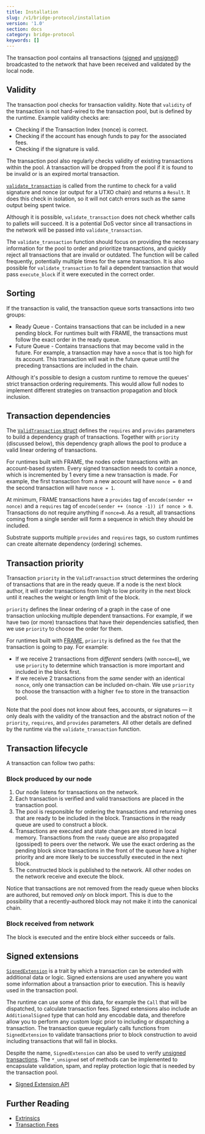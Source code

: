 ```yaml
---
title: Installation
slug: /v1/bridge-protocol/installation
version: '1.0'
section: docs
category: bridge-protocol
keywords: []
---
```


The transaction pool contains all transactions ([signed](/v3/concepts/extrinsics#signed-transactions)
and [unsigned](/v3/concepts/extrinsics#unsigned-transactions)) broadcasted to the network that have been
received and validated by the local node.

## Validity

The transaction pool checks for transaction validity.
Note that `validity` of the transaction is not hard-wired to the transaction pool, but is defined by the runtime.
Example validity checks are:

- Checking if the Transaction Index (nonce) is correct.
- Checking if the account has enough funds to pay for the associated fees.
- Checking if the signature is valid.

The transaction pool also regularly checks validity of existing transactions within the pool.
A transaction will be dropped from the pool if it is found to be invalid or is an expired mortal transaction.

[`validate_transaction`](/rustdocs/latest/sp_transaction_pool/runtime_api/trait.TaggedTransactionQueue.html#method.validate_transaction) is called from the runtime to check for a valid signature and nonce (or output for a UTXO chain) and returns a `Result`.
It does this check in isolation, so it will not catch errors such as the same output being spent twice.

Although it is possible, `validate_transaction` does not check whether calls to pallets will succeed.
It is a potential DoS vector since all transactions in the network will be passed into `validate_transaction`.

The `validate_transaction` function should focus on providing the necessary information for the pool to order and prioritize transactions, and quickly reject all transactions that are invalid or outdated.
The function will be called frequently, potentially multiple times for the same transaction.
It is also possible for `validate_transaction` to fail a dependent transaction that would pass `execute_block` if it were executed in the correct order.

## Sorting

If the transaction is valid, the transaction queue sorts transactions into two groups:

- Ready Queue - Contains transactions that can be included in a new pending block.
  For runtimes built with FRAME, the transactions must follow the exact order in the ready queue.
- Future Queue - Contains transactions that may become valid in the future.
  For example, a transaction may have a `nonce` that is too high for its account.
  This transaction will wait in the future queue until the preceding transactions are included in the chain.

Although it's possible to design a custom runtime to remove the queues' strict transaction ordering requirements.
This would allow full nodes to implement different strategies on transaction propagation and block inclusion.

## Transaction dependencies

The [`ValidTransaction` struct](/rustdocs/latest/sp_runtime/transaction_validity/struct.ValidTransaction.html) defines the `requires` and `provides` parameters to build a dependency graph of transactions.
Together with `priority` (discussed below), this dependency graph allows the pool to produce a valid linear ordering of transactions.

For runtimes built with FRAME, the nodes order transactions with an account-based system.
Every signed transaction needs to contain a nonce, which is incremented by 1 every time a new transaction is made.
For example, the first transaction from a new account will have `nonce = 0` and the second transaction will have `nonce = 1`.

At minimum, FRAME transactions have a `provides` tag of `encode(sender ++ nonce)` and a `requires` tag of `encode(sender ++ (nonce -1)) if nonce > 0`.
Transactions do not require anything if `nonce=0`.
As a result, all transactions coming from a single sender will form a sequence in which they should be included.

Substrate supports multiple `provides` and `requires` tags, so custom runtimes can create alternate dependency (ordering) schemes.

## Transaction priority

Transaction `priority` in the `ValidTransaction` struct determines the ordering of transactions that are in the ready queue.
If a node is the next block author, it will order transactions from high to low priority in the next block until it reaches the weight or length limit of the block.

`priority` defines the linear ordering of a graph in the case of one transaction unlocking multiple dependent transactions.
For example, if we have two (or more) transactions that have their dependencies satisfied, then we use `priority` to choose the order for them.

For runtimes built with [FRAME](/v3/runtime/frame), `priority` is defined as the `fee` that the transaction is going to pay.
For example:

- If we receive 2 transactions from _different_ senders (with `nonce=0`), we use `priority` to
  determine which transaction is more important and included in the block first.
- If we receive 2 transactions from the _same_ sender with an identical `nonce`, only one
  transaction can be included on-chain. We use `priority` to choose the transaction with a higher
  `fee` to store in the transaction pool.

Note that the pool does not know about fees, accounts, or signatures &mdash; it only deals with the validity of the transaction and the abstract notion of the `priority`, `requires`, and `provides` parameters.
All other details are defined by the runtime via the `validate_transaction` function.

## Transaction lifecycle

A transaction can follow two paths:

### Block produced by our node

1. Our node listens for transactions on the network.
1. Each transaction is verified and valid transactions are placed in the transaction pool.
1. The pool is responsible for ordering the transactions and returning ones that are ready to be included in the block.
   Transactions in the ready queue are used to construct a block.
1. Transactions are executed and state changes are stored in local memory.
   Transactions from the `ready` queue are also propagated (gossiped) to peers over the network.
   We use the exact ordering as the pending block since transactions in the front of the queue have a higher priority and are more likely to be successfully executed in the next block.
1. The constructed block is published to the network.
   All other nodes on the network receive and execute the block.

Notice that transactions are not removed from the ready queue when blocks are authored, but removed _only_ on block import.
This is due to the possibility that a recently-authored block may not make it into the canonical chain.

### Block received from network

The block is executed and the entire block either succeeds or fails.

## Signed extensions

[`SignedExtension`](/rustdocs/latest/sp_runtime/traits/trait.SignedExtension.html) is a trait by which a transaction can be extended with additional data or logic.
Signed extensions are used anywhere you want some information about a transaction prior to execution.
This is heavily used in the transaction pool.

The runtime can use some of this data, for example the `Call` that will be dispatched, to calculate transaction fees.
Signed extensions also include an `AdditionalSigned` type that can hold any encodable data, and therefore allow you to perform any custom logic prior to including or dispatching a transaction.
The transaction queue regularly calls functions from `SignedExtension` to validate transactions prior to block construction to avoid including transactions that will fail in blocks.

Despite the name, `SignedExtension` can also be used to verify [unsigned transactions](/v3/concepts/extrinsics#unsigned-transactions).
The `*_unsigned` set of methods can be implemented to encapsulate validation, spam, and replay protection logic that is needed by the transaction pool.

- [Signed Extension API](/rustdocs/latest/sp_runtime/traits/trait.SignedExtension.html)

## Further Reading

- [Extrinsics](/v3/concepts/extrinsics)
- [Transaction Fees](/v3/runtime/weights-and-fees)
